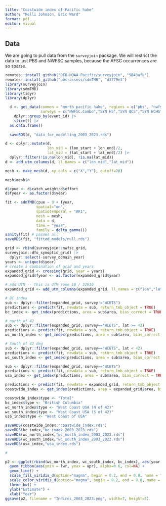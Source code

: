 ```yaml
---
title: "Coastwide index of Pacific hake"
author: "Kelli Johnson, Eric Ward"
format: pdf
editor: visual
---
```


## Data

We are going to pull data from the `surveyjoin` package. We will restrict the data to just PBS and NWFSC samples, because the AFSC occurrences are so sparse.

```r
remotes::install_github("DFO-NOAA-Pacific/surveyjoin", "5843afb")
remotes::install_github("pbs-assess/sdmTMB", "d3779e3")
library(surveyjoin)
library(sdmTMB)
library(tidyr)
library(dplyr)

  d <- get_data(common = "north pacific hake", regions = c("pbs", "nwfsc"), years = 2003:2023,
                surveys = c("NWFSC.Combo","SYN HS","SYN QCS","SYN WCHG","SYN WCVI")) |>
    dplyr::group_by(event_id) |>
    slice(1) |>
  as.data.frame()
  
  saveRDS(d, "data_for_modelling_2003_2023.rds")

```

```r
d <- dplyr::mutate(d, 
                   lon_mid = (lon_start + lon_end)/2,
                   lat_mid = (lat_start + lat_end)/2) |>
  dplyr::filter(!is.na(lon_mid), !is.na(lat_mid))
d <- add_utm_columns(d, ll_names = c("lon_mid","lat_mid"))

mesh <- make_mesh(d, xy_cols = c("X","Y"), cutoff=20)

mesh$mesh$n
```

```r
d$cpue <- d$catch_weight/d$effort
d$fyear <- as.factor(d$year)
```

```r
fit <- sdmTMB(cpue ~ 0 + fyear,
              spatial="on",
              spatiotemporal = "AR1",
              mesh = mesh,
              data = d,
              time = "year",
              family = delta_gamma())
sanity(fit) # passes all
saveRDS(fit, "fitted_models/null.rds")
```

```r
grid <- rbind(surveyjoin::nwfsc_grid,
surveyjoin::dfo_synoptic_grid) |>
  dplyr::select(-survey_domain_year)
years <- unique(d$year)
# create a combination of grid and years
expanded_grid <- crossing(grid, year = years)
expanded_grid$fyear <- as.factor(expanded_grid$year)

# add UTM -- this is UTM zone 10 / 32610
expanded_grid <- add_utm_columns(expanded_grid, ll_names = c("lon","lat"), utm_crs = get_crs(d, ll_names = c("lon_mid","lat_mid")))
```

```r

# BC index
sub <- dplyr::filter(expanded_grid, survey!="WCBTS")
predictions <- predict(fit, newdata = sub, return_tmb_object = TRUE)
bc_index <- get_index(predictions, area = sub$area, bias_correct = TRUE)

# north of 42
sub <- dplyr::filter(expanded_grid, survey=="WCBTS", lat >= 42)
predictions <- predict(fit, newdata = sub, return_tmb_object = TRUE)
wc_north_index <- get_index(predictions, area = sub$area, bias_correct = TRUE)

# South of 42 deg
sub <- dplyr::filter(expanded_grid, survey=="WCBTS", lat < 42)
predictions <- predict(fit, newdata = sub, return_tmb_object = TRUE)
wc_south_index <- get_index(predictions, area = sub$area, bias_correct = TRUE)

sub <- dplyr::filter(expanded_grid, survey=="WCBTS")
predictions <- predict(fit, newdata = sub, return_tmb_object = TRUE)
usa_index <- get_index(predictions, area = sub$area, bias_correct = TRUE)

predictions <- predict(fit, newdata = expanded_grid, return_tmb_object = TRUE)
coastwide_index <- get_index(predictions, area = expanded_grid$area, bias_correct = TRUE)

coastwide_index$type <- "Total"
bc_index$type <- "British Columbia"
wc_north_index$type <- "West Coast USA (N of 42)"
wc_south_index$type <- "West Coast USA (S of 42)"
usa_index$type <- "West Coast of USA"

saveRDS(coastwide_index,"coastwide_index.rds")
saveRDS(bc_index,"bc_index_2003_2023.rds")
saveRDS(wc_north_index,"wc_north_index_2003_2023.rds")
saveRDS(wc_south_index,"wc_south_index_2003_2023.rds")
saveRDS(usa_index,"usa_index.rds")

# 

p2 <- ggplot(rbind(wc_north_index, wc_south_index, bc_index), aes(year, est, col = type, fill = type)) + 
  geom_ribbon(aes(ymin = lwr, ymax = upr), alpha=0.6, col=NA) + 
  geom_line() + 
  scale_fill_viridis_d(option="magma", begin = 0.2, end = 0.8, name = "Index") + 
  scale_color_viridis_d(option="magma", begin = 0.2, end = 0.8, name = "Index") + 
  theme_bw() + 
  ylab("Estimate") + 
  xlab("Year")
ggsave(p2, filename = "Indices_2003_2023.png", width=7, height=5)


```

